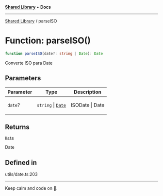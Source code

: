 
<Meta title="Libs/Shared/functions/parseISO" />



[**Shared Library**](/?path=/docs/libs-shared-overview--page) • **Docs**

***

[Shared Library](/?path=/docs/libs-shared-overview--page) / parseISO

# Function: parseISO()

```ts
function parseISO(date?: string | Date): Date
```

Converte ISO para Date

## Parameters

<table>
<thead>
<tr>
<th>Parameter</th>
<th>Type</th>
<th>Description</th>
</tr>
</thead>
<tbody>
<tr>
<td>

`date`?

</td>
<td>

`string` \| [`Date`](https://developer.mozilla.org/docs/Web/JavaScript/Reference/Global_Objects/Date)

</td>
<td>

ISODate | Date

</td>
</tr>
</tbody>
</table>

## Returns

[`Date`](https://developer.mozilla.org/docs/Web/JavaScript/Reference/Global_Objects/Date)

Date

## Defined in

utils/date.ts:203


***

Keep calm and code on 🤘.
